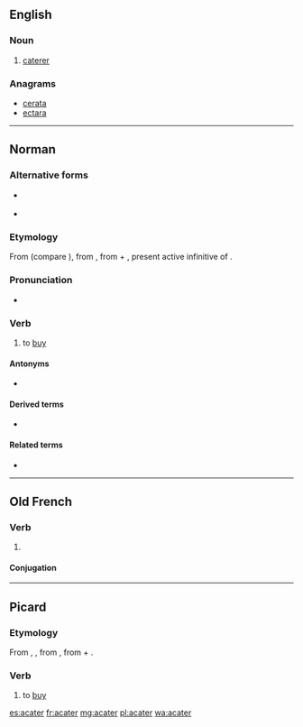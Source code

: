{{also|acatèr}}
==English==

===Noun===
{{en-noun}}

# {{label|en|obsolete}} [[caterer]]

===Anagrams===
* [[cerata#English|cerata]]
* [[ectara#English|ectara]]

----

==Norman==

===Alternative forms===
* {{l|nrf|acataer}} {{qualifier|continental Normandy}}
* {{l|nrf|acataïr}} {{qualifier|Guernsey}}

===Etymology===
From {{inh|nrf|ONF.|acater}} (compare {{cog|fro|achater}}), from {{inh|nrf|VL.|*accaptāre}}, from {{der|nrf|la|ad}} + {{m|la|captāre}}, present active infinitive of {{m|la|captō||I strive to seize, catch or grasp at}}.

===Pronunciation===
* {{audio|Jer-acater.ogg|Audio (Jersey)|lang=nrf}}

===Verb===
{{nrf-verb}}

# {{lb|nrf|Jersey}} to [[buy]]

====Antonyms====
* {{l|nrf|vendre||to sell}}

====Derived terms====
* {{l|nrf|acateux||buyer}}

====Related terms====
* {{l|nrf|acat||purchase}}

----

==Old French==

===Verb===
{{head|fro|verb}}

# {{label|fro|Picardy}} {{alternative form of|achater|lang=fro}}

====Conjugation====
{{fro-conj-er}}

----

==Picard==

===Etymology===
From {{etyl|fro|pcd}} {{m|fro|acater}}, {{m|fro|achater}}, from {{etyl|VL.|pcd}} {{m|la|*accaptāre}}, from {{etyl|la|pcd}} {{m|la|ad}} + {{m|la|capto|captō, captāre}}.

===Verb===
{{head|pcd|verb}}

# to [[buy]]

[[es:acater]]
[[fr:acater]]
[[mg:acater]]
[[pl:acater]]
[[wa:acater]]